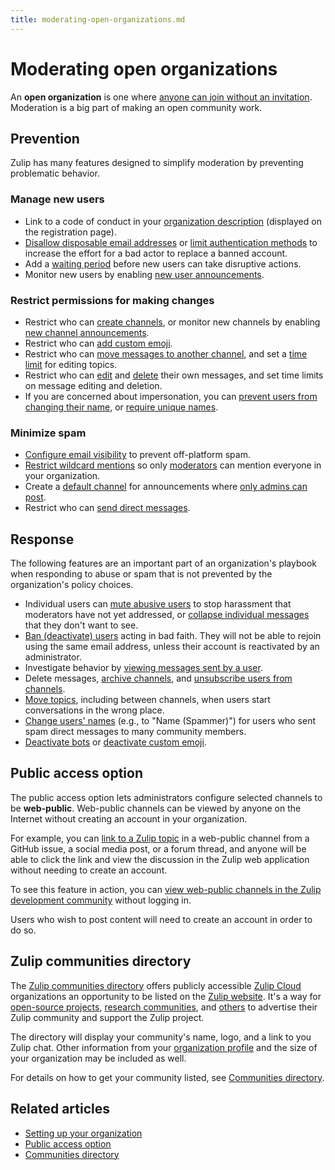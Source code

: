 ```yaml
---
title: moderating-open-organizations.md
---
```


# Moderating open organizations

An **open organization** is one where
[anyone can join without an invitation](/help/restrict-account-creation#set-whether-invitations-are-required-to-join).
Moderation is a big part of making an open community work.

## Prevention

Zulip has many features designed to simplify moderation by preventing
problematic behavior.

### Manage new users

* Link to a code of conduct in your
  [organization description](/help/create-your-organization-profile)
  (displayed on the registration page).
* [Disallow disposable email
  addresses](/help/restrict-account-creation#dont-allow-disposable-domains)
  or [limit authentication
  methods](/help/configure-authentication-methods) to increase the
  effort for a bad actor to replace a banned account.
* Add a [waiting period](/help/restrict-permissions-of-new-members) before
  new users can take disruptive actions.
* Monitor new users by enabling [new user
  announcements](/help/configure-automated-notices#new-user-announcements).

### Restrict permissions for making changes

* Restrict who can [create channels](/help/configure-who-can-create-channels), or
  monitor new channels by enabling [new channel
  announcements](/help/configure-automated-notices#new-channel-announcements).
* Restrict who can [add custom emoji](/help/custom-emoji#change-who-can-add-custom-emoji).
* Restrict who can [move messages to another
  channel](/help/restrict-moving-messages#configure-who-can-move-messages-to-another-channel),
  and set a [time
  limit](/help/restrict-moving-messages#set-a-time-limit-for-editing-topics) for
  editing topics.
* Restrict who can
  [edit](/help/restrict-message-editing-and-deletion#configure-message-editing-permissions)
  and
  [delete](/help/restrict-message-editing-and-deletion#configure-message-deletion-permissions)
  their own messages, and set time limits on message editing and deletion.
* If you are concerned about impersonation, you can [prevent users from changing
  their name](/help/restrict-name-and-email-changes#restrict-name-changes), or
  [require unique
  names](/help/restrict-name-and-email-changes#require-unique-names).

### Minimize spam

* [Configure email visibility](/help/configure-email-visibility)
  to prevent off-platform spam.
* [Restrict wildcard mentions](/help/restrict-wildcard-mentions)
  so only [moderators](/help/roles-and-permissions) can mention everyone in your organization.
* Create a [default channel](/help/set-default-channels-for-new-users)
  for announcements where [only admins can
  post](/help/channel-posting-policy).
* Restrict who can [send direct messages](/help/restrict-direct-messages).

## Response

The following features are an important part of an organization's
playbook when responding to abuse or spam that is not prevented by the
organization's policy choices.

* Individual users can [mute abusive users](/help/mute-a-user) to stop
  harassment that moderators have not yet addressed, or [collapse
  individual messages](/help/collapse-a-message) that they don't want
  to see.
* [Ban (deactivate) users](/help/deactivate-or-reactivate-a-user) acting in bad
  faith. They will not be able to rejoin using the same email address, unless
  their account is reactivated by an administrator.
* Investigate behavior by [viewing messages sent by a
  user](/help/view-messages-sent-by-a-user).
* Delete messages, [archive channels](/help/archive-a-channel), and
  [unsubscribe users from channels](/help/add-or-remove-users-from-a-channel).
* [Move topics](/help/rename-a-topic), including between channels, when
  users start conversations in the wrong place.
* [Change users' names](/help/change-a-users-name) (e.g., to "Name (Spammer)")
  for users who sent spam direct messages to many community members.
* [Deactivate bots](/help/deactivate-or-reactivate-a-bot) or
  [deactivate custom emoji](/help/custom-emoji#deactivate-custom-emoji).

## Public access option


The public access option lets administrators configure selected channels to be
**web-public**. Web-public channels can be viewed by anyone on the Internet
without creating an account in your organization.

For example, you can [link to a Zulip
topic](/help/link-to-a-message-or-conversation) in a web-public channel
from a GitHub issue, a social media post, or a forum thread, and
anyone will be able to click the link and view the discussion in the
Zulip web application without needing to create an account.

To see this feature in action, you can [view web-public channels in the Zulip
development community](https://chat.zulip.org/) without logging in.

Users who wish to post content will need to create an account in order
to do so.




## Zulip communities directory


The [Zulip communities directory](https://zulip.com/communities/) offers
publicly accessible [Zulip Cloud][zulip-cloud] organizations an opportunity to
be listed on the [Zulip website](https://zulip.com). It's a way for [open-source
projects](https://zulip.com/for/open-source/), [research
communities](https://zulip.com/for/research/), and
[others](https://zulip.com/for/communities/) to advertise their Zulip community
and support the Zulip project.

The directory will display your community's name, logo, and a link to you Zulip
chat. Other information from your [organization
profile](/help/create-your-organization-profile) and the size of your
organization may be included as well.

[zulip-cloud]: https://zulip.com/plans/




For details on how to get your community listed, see [Communities
directory](/help/communities-directory).

## Related articles

* [Setting up your organization](/help/getting-your-organization-started-with-zulip)
* [Public access option](/help/public-access-option)
* [Communities directory](/help/communities-directory)


